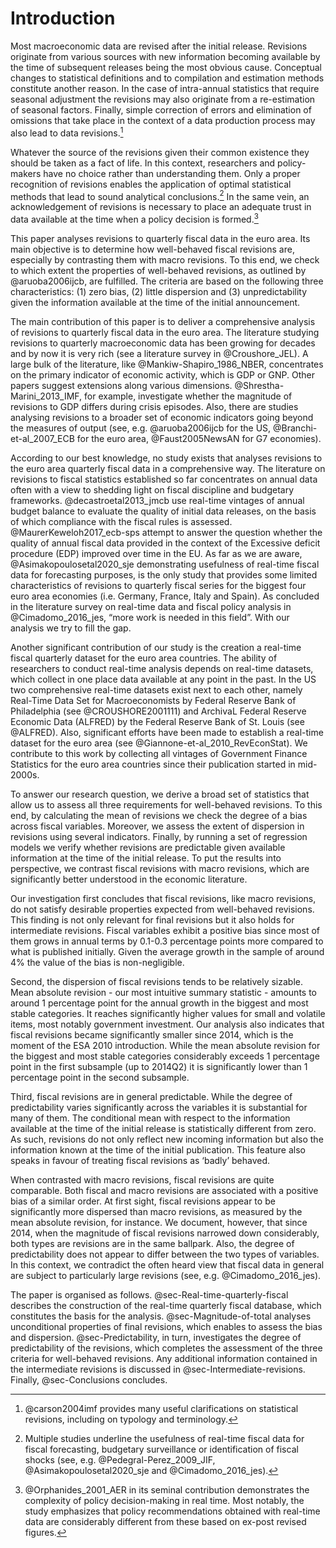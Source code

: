 # Introduction


<!-- 1. Motivation -->

Most macroeconomic data are revised after the initial release. Revisions originate from various sources with new information becoming available by the time of subsequent releases being the most obvious cause. Conceptual changes to statistical definitions and to compilation and estimation methods constitute another reason. In the case of intra-annual statistics that require seasonal adjustment the revisions may also originate from a re-estimation of seasonal factors. Finally, simple correction of errors and elimination of omissions that take place in the context of a data production process may also lead to data revisions.[^1-introduction-1]

[^1-introduction-1]: @carson2004imf provides many useful clarifications on statistical revisions, including on typology and terminology.

Whatever the source of the revisions given their common existence they should be taken as a fact of life. In this context, researchers and policy-makers have no choice rather than understanding them. Only a proper recognition of revisions enables the application of optimal statistical methods that lead to sound analytical conclusions.[^1-introduction-2] In the same vein, an acknowledgement of revisions is necessary to place an adequate trust in data available at the time when a policy decision is formed.[^1-introduction-3]

[^1-introduction-2]: Multiple studies underline the usefulness of real-time fiscal data for fiscal forecasting, budgetary surveillance or identification of fiscal shocks (see, e.g. @Pedegral-Perez_2009_JIF, @Asimakopoulosetal2020_sje and @Cimadomo_2016_jes).

[^1-introduction-3]: @Orphanides_2001_AER in its seminal contribution demonstrates the complexity of policy decision-making in real time. Most notably, the study emphasizes that policy recommendations obtained with real-time data are considerably different from these based on ex-post revised figures.

<!-- 2. Reaserch question -->

This paper analyses revisions to quarterly fiscal data in the euro area. Its main objective is to determine how well-behaved fiscal revisions are, especially by contrasting them with macro revisions. To this end, we check to which extent the properties of well-behaved revisions, as outlined by @aruoba2006ijcb, are fulfilled. The criteria are based on the following three characteristics: (1) zero bias, (2) little dispersion and (3) unpredictability given the information available at the time of the initial announcement.

<!-- 3. Contributions -->

<!-- 3b. Contributions/ study on the fiscal revisions -->

The main contribution of this paper is to deliver a comprehensive analysis of revisions to quarterly fiscal data in the euro area. The literature studying revisions to quarterly macroeconomic data has been growing for decades and by now it is very rich (see a literature survey in @Croushore_JEL). A large bulk of the literature, like @Mankiw-Shapiro_1986_NBER, concentrates on the primary indicator of economic activity, which is GDP or GNP. Other papers suggest extensions along various dimensions. @Shrestha-Marini_2013_IMF, for example, investigate whether the magnitude of revisions to GDP differs during crisis episodes. Also, there are studies analysing revisions to a broader set of economic indicators going beyond the measures of output (see, e.g. @aruoba2006ijcb for the US, @Branchi-et-al_2007_ECB for the euro area, @Faust2005NewsAN for G7 economies).

According to our best knowledge, no study exists that analyses revisions to the euro area quarterly fiscal data in a comprehensive way. The literature on revisions to fiscal statistics established so far concentrates on annual data often with a view to shedding light on fiscal discipline and budgetary frameworks. @decastroetal2013_jmcb use real-time vintages of annual budget balance to evaluate the quality of initial data releases, on the basis of which compliance with the fiscal rules is assessed. @MaurerKeweloh2017_ecb-sps attempt to answer the question whether the quality of annual fiscal data provided in the context of the Excessive deficit procedure (EDP) improved over time in the EU. As far as we are aware, @Asimakopoulosetal2020_sje demonstrating usefulness of real-time fiscal data for forecasting purposes, is the only study that provides some limited characteristics of revisions to quarterly fiscal series for the biggest four euro area economies (i.e. Germany, France, Italy and Spain). As concluded in the literature survey on real-time data and fiscal policy analysis in @Cimadomo_2016_jes, "more work is needed in this field". With our analysis we try to fill the gap.

<!-- 3b. Contributions/ creation of another real-time datasest -->

Another significant contribution of our study is the creation a real-time fiscal quarterly dataset for the euro area countries. The ability of researchers to conduct real-time analysis depends on real-time datasets, which collect in one place data available at any point in the past. In the US two comprehensive real-time datasets exist next to each other, namely Real-Time Data Set for Macroeconomists by Federal Reserve Bank of Philadelphia (see @CROUSHORE2001111) and ArchivaL Federal Reserve Economic Data (ALFRED) by the Federal Reserve Bank of St. Louis (see @ALFRED). Also, significant efforts have been made to establish a real-time dataset for the euro area (see @Giannone-et-al_2010_RevEconStat). We contribute to this work by collecting all vintages of Government Finance Statistics for the euro area countries since their publication started in mid-2000s.

<!-- Reference to Stierholz has no date but this is fine; the lack of date is abbreviated by n.d. both in the bibliography and as a reference. -->

<!-- 4. Methods -->

To answer our research question, we derive a broad set of statistics that allow us to assess all three requirements for well-behaved revisions. To this end, by calculating the mean of revisions we check the degree of a bias across fiscal variables. Moreover, we assess the extent of dispersion in revisions using several indicators. Finally, by running a set of regression models we verify whether revisions are predictable given available information at the time of the initial release. To put the results into perspective, we contrast fiscal revisions with macro revisions, which are significantly better understood in the economic literature.

<!-- 5. Results -->

Our investigation first concludes that fiscal revisions, like macro revisions, do not satisfy desirable properties expected from well-behaved revisions. This finding is not only relevant for final revisions but it also holds for intermediate revisions. Fiscal variables exhibit a positive bias since most of them grows in annual terms by 0.1-0.3 percentage points more compared to what is published initially. Given the average growth in the sample of around 4% the value of the bias is non-negligible.

Second, the dispersion of fiscal revisions tends to be relatively sizable. Mean absolute revision - our most intuitive summary statistic - amounts to around 1 percentage point for the annual growth in the biggest and most stable categories. It reaches significantly higher values for small and volatile items, most notably government investment. Our analysis also indicates that fiscal revisions became significantly smaller since 2014, which is the moment of the ESA 2010 introduction. While the mean absolute revision for the biggest and most stable categories considerably exceeds 1 percentage point in the first subsample (up to 2014Q2) it is significantly lower than 1 percentage point in the second subsample.

Third, fiscal revisions are in general predictable. While the degree of predictability varies significantly across the variables it is substantial for many of them. The conditional mean with respect to the information available at the time of the initial release is statistically different from zero. As such, revisions do not only reflect new incoming information but also the information known at the time of the initial publication. This feature also speaks in favour of treating fiscal revisions as 'badly' behaved.

When contrasted with macro revisions, fiscal revisions are quite comparable. Both fiscal and macro revisions are associated with a positive bias of a similar order. At first sight, fiscal revisions appear to be significantly more dispersed than macro revisions, as measured by the mean absolute revision, for instance. We document, however, that since 2014, when the magnitude of fiscal revisions narrowed down considerably, both types are revisions are in the same ballpark. Also, the degree of predictability does not appear to differ between the two types of variables. In this context, we contradict the often heard view that fiscal data in general are subject to particularly large revisions (see, e.g. @Cimadomo_2016_jes).

<!-- 6. Road map -->

The paper is organised as follows. @sec-Real-time-quarterly-fiscal describes the construction of the real-time quarterly fiscal database, which constitutes the basis for the analysis. @sec-Magnitude-of-total analyses unconditional properties of final revisions, which enables to assess the bias and dispersion. @sec-Predictability, in turn, investigates the degree of predictability of the revisions, which completes the assessment of the three criteria for well-behaved revisions. Any additional information contained in the intermediate revisions is discussed in @sec-Intermediate-revisions. Finally, @sec-Conclusions concludes.


<!-- 
1) Espaces dans l'appendix des charts
2) Tables de l'appendix moches
3) abstract à gérer
4) Cross ref de la table rev-chron
5) biblio
 -->